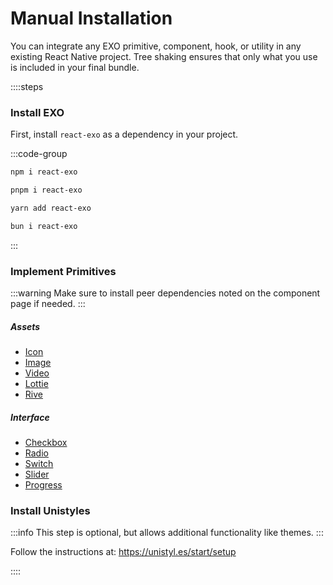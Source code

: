 # Manual Installation

You can integrate any EXO primitive, component, hook, or utility in any existing React Native project. Tree shaking ensures that only what you use is included in your final bundle.

::::steps

### Install EXO

First, install `react-exo` as a dependency in your project.

:::code-group

```bash [npm]
npm i react-exo
```

```bash [pnpm]
pnpm i react-exo
```

```bash [yarn]
yarn add react-exo
```

```bash [bun]
bun i react-exo
```

:::

### Implement Primitives

:::warning
Make sure to install peer dependencies noted on the component page if needed.
:::

##### Assets
- [Icon](/primitives/asset/Icon)
- [Image](/primitives/asset/Image)
- [Video](/primitives/asset/Video)
- [Lottie](/primitives/asset/Lottie)
- [Rive](/primitives/asset/Rive)

##### Interface
- [Checkbox](/primitives/interface/Checkbox)
- [Radio](/primitives/interface/Radio)
- [Switch](/primitives/interface/Switch)
- [Slider](/primitives/interface/Slider)
- [Progress](/primitives/interface/Progress)

### Install Unistyles

:::info
This step is optional, but allows additional functionality like themes.
:::

Follow the instructions at: https://unistyl.es/start/setup

::::